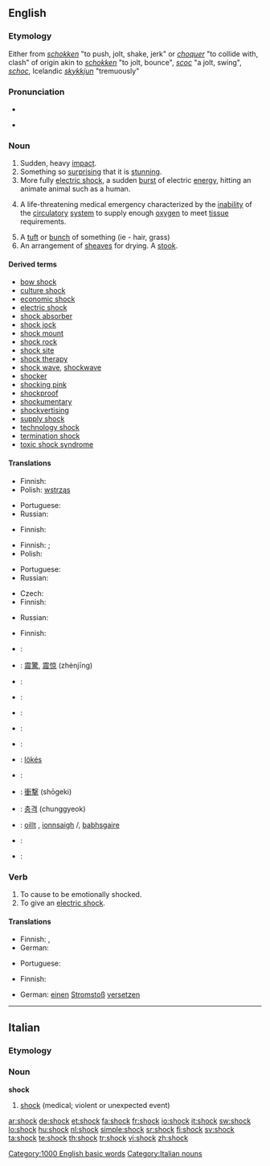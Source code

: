 ==English==
{{wikipedia}}

===Etymology===
Either from {{etyl|dum}} ''[[schokken]]'' "to push, jolt, shake, jerk" or {{etyl|frm}} ''[[choquer]]'' "to collide with, clash" of {{etyl|gem}} origin akin to {{etyl|dum}} ''[[schokken]]'' "to jolt, bounce", {{etyl|goh}} ''[[scoc]]'' "a jolt, swing", {{etyl|gmh}} ''[[schoc]]'', Icelandic ''[[skykkjun]]'' "tremuously"

===Pronunciation===
* {{IPA|/ʃɒk/}}
* {{audio|en-us-shock.ogg|Audio (US)}}
*: {{rhymes|ɒk}}

===Noun===
{{en-noun}}

# Sudden, heavy [[impact]].
# Something so [[surprising]] that it is [[stunning]].
# More fully [[electric shock]], a sudden [[burst]] of electric [[energy]], hitting an animate animal such as a human.
# {{pathology}} A life-threatening medical emergency characterized by the [[inability]] of the [[circulatory]] [[system]] to supply enough [[oxygen]] to meet [[tissue]] requirements.
# A [[tuft]] or [[bunch]] of something (ie - hair, grass)
# An arrangement of [[sheaves]] for drying.  A [[stook]].

====Derived terms====
* [[bow shock]]
* [[culture shock]]
* [[economic shock]]
* [[electric shock]]
* [[shock absorber]]
* [[shock jock]]	
* [[shock mount]]	
* [[shock rock]]
* [[shock site]]
* [[shock therapy]]
* [[shock wave]], [[shockwave]]
* [[shocker]]
* [[shocking pink]]
* [[shockproof]]
* [[shockumentary]]
* [[shockvertising]]
* [[supply shock]]
* [[technology shock]]
* [[termination shock]]
* [[toxic shock syndrome]]

====Translations====
{{trans-top|sudden, heavy impact}}
* Finnish: {{t|fi|isku}}
* Polish: [[wstrząs]] {{m}}
{{trans-mid}}
* Portuguese: {{t+|pt|choque|m}}
* Russian: {{t+|ru|удар|m|tr=udár|sc=Cyrl}}
{{trans-bottom}}

{{trans-top|something surprising}}
* Finnish: {{t|fi|shokki}}
{{trans-mid}}
{{trans-bottom}}

{{trans-top|electric shock}}
* Finnish: {{t|fi|sähköisku}}; {{t|fi|sähköshokki}}
* Polish: {{t-|pl|porażenie|n}}
{{trans-mid}}
* Portuguese: {{t+|pt|choque|m}}
* Russian: {{t+|ru|шок|m|tr=šok|sc=Cyrl}}
{{trans-bottom}}

{{trans-top|life-threatening medical emergency}}
* Czech: {{t-|cs|šok|m}}
* Finnish: {{t|fi|shokki}}
{{trans-mid}}
* Russian: {{t+|ru|шок|m|tr=šok|sc=Cyrl}}
{{trans-bottom}}

{{trans-top|tuft or bunch}}
* Finnish: {{t|fi|tuppo}}
{{trans-mid}}
{{trans-bottom}}

{{trans-see|arrangement of sheaves for drying|stook}}

{{checktrans-top}}
* {{ttbc|Arabic}}: {{Arab|[[صدمة]]}} {{IPAchar|(ʂáɖma)}} {{f}}
* {{ttbc|Chinese}}: [[震驚]], [[震惊]] (zhènjīng)
* {{ttbc|Croatian}}: {{t-|hr|šok|m}}
* {{ttbc|Dutch}}: {{t+|nl|schok}}
* {{ttbc|Estonian}}: {{t-|et|šokk}}
* {{ttbc|French}}: {{t+|fr|choc|m}}
* {{ttbc|German}}: {{t+|de|Schock|m}}
* {{ttbc|Hungarian}}: [[lökés]]
{{trans-mid}}
* {{ttbc|Italian}}: {{t+|it|scossa|f}}
* {{ttbc|Japanese}}: [[衝撃]] (shōgeki)
* {{ttbc|Korean}}: [[충격]] (chunggyeok)
* {{ttbc|Scottish Gaelic}}: [[oillt]] {{f}}, [[ionnsaigh]] {{m}}/{{f}}, [[babhsgaire]] {{m}}
* {{ttbc|Spanish}}: {{t-|es|choque|m}}
* {{ttbc|Swedish}}: {{t+|sv|chock}}
{{trans-bottom}}

===Verb===
{{en-verb}}

# To cause to be emotionally shocked.
# To give an [[electric shock]].

====Translations====
{{trans-top|to cause to be emotionally shocked}}
* Finnish: {{t|fi|järkyttää}},  {{t|fi|shokeerata}}
* German: {{t-|de|schockieren}}
{{trans-mid}}
* Portuguese: {{t+|pt|chocar}}
{{trans-bottom}}

{{trans-top|to give an electric shock}}
* Finnish: {{t|fi|antaa}} {{t|fi|sähköshokki}}
{{trans-mid}}
* German: [[einen]] [[Stromstoß]] [[versetzen]]
{{trans-bottom}}

[[Category:1000 English basic words]]

----

==Italian==

===Etymology===
{{etyl|en|it}}

===Noun===
'''shock''' {{m|inv}}

# [[#English|shock]] (medical; violent or unexpected event)

[[Category:Italian nouns]]

[[ar:shock]]
[[de:shock]]
[[et:shock]]
[[fa:shock]]
[[fr:shock]]
[[io:shock]]
[[it:shock]]
[[sw:shock]]
[[lo:shock]]
[[hu:shock]]
[[nl:shock]]
[[simple:shock]]
[[sr:shock]]
[[fi:shock]]
[[sv:shock]]
[[ta:shock]]
[[te:shock]]
[[th:shock]]
[[tr:shock]]
[[vi:shock]]
[[zh:shock]]